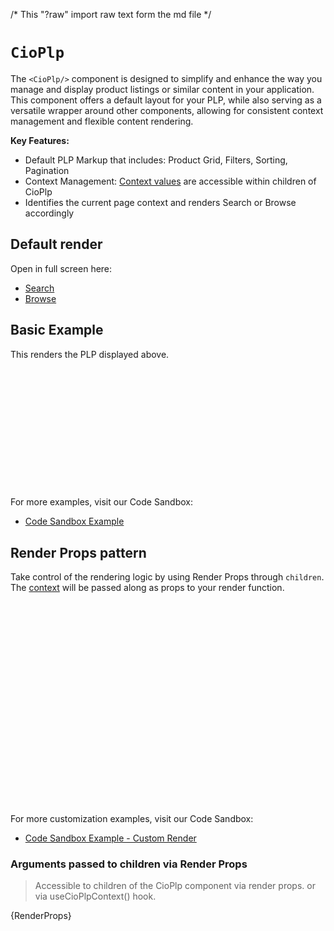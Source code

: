 /* This "?raw" import raw text form the md file */

<Meta of={CioPlpStories} />

# `CioPlp`

The `<CioPlp/>` component is designed to simplify and enhance the way you manage and display product listings or similar content in your application.
This component offers a default layout for your PLP, while also serving as a versatile wrapper around other components, allowing for consistent context management and flexible content rendering.

**Key Features:**

- Default PLP Markup that includes: Product Grid, Filters, Sorting, Pagination
- Context Management: [Context values](./?path=/docs/components-cioplp--code-examples#arguments-passed-to-children-via-render-props) are accessible within children of CioPlp
- Identifies the current page context and renders Search or Browse accordingly

## Default render

Open in full screen here:

- <a href='./?path=/story/components-cioplp--search-plp'>Search</a>
- <a href='./?path=/story/components-cioplp--browse-plp'>Browse</a>

<Canvas of={CioPlpStories.SearchPlp} />

## Basic Example

This renders the PLP displayed above.

```jsx
import React from 'react';
import { CioPlp } from '@constructor-io/constructorio-ui-plp';
import '@constructor-io/constructorio-ui-plp/styles.css';

const apiKey = 'MY_API_KEY';

function MyComponent() {
  return (
    <>
      <CioPlp apiKey={apiKey} />
    </>
  );
}
```

For more examples, visit our Code Sandbox:
- <a href='https://codesandbox.io/p/sandbox/constructorio-ui-plp-example-fpz8sz' target='_blank' rel='noopener noreferrer'>Code Sandbox Example</a>

## Render Props pattern

Take control of the rendering logic by using Render Props through `children`.
The [context](..?path=/docs/components-cioplp--code-examples#cioplp-context-value) will be passed along as props to your render function.

```jsx
import { CioPlp } from '@constructor-io/constructorio-ui-plp';

function MyGrid(props) {
  const {
    cioClient,
    cioClientOptions,
    setCioClientOptions,
    formatters,
    itemFieldGetters,
    urlHelpers,
  } = props;

  return <>{/* CUSTOM_MARKUP_HERE */}</>;
}

function MyComponent() {
  return (
    <CioPlp apiKey={apiKey}>
      <MyGrid />
    </CioPlp>
  );
}
```

For more customization examples, visit our Code Sandbox:
- <a href='https://codesandbox.io/p/sandbox/constructorio-ui-plp-customization-example-sgdgkl?file=%2Fsrc%2Fcomponents%2FCioPlpComponent.js%3A26%2C35' target='_blank' rel='noopener noreferrer'>Code Sandbox Example - Custom Render</a>

### Arguments passed to children via Render Props

> Accessible to children of the CioPlp component via render props.
> or via useCioPlpContext() hook.

<Markdown>{RenderProps}</Markdown>

